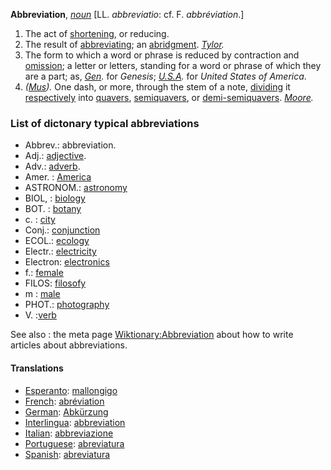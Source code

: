 '''Abbreviation''', ''[[noun (part of speech)|noun]]'' [LL. ''abbreviatio'': cf. F. ''abbr&eacute;viation''.]

#The act of [[shortening]], or reducing.
#The result of [[abbreviating]]; an [[abridgment]]. ''[[Tylor (source)|Tylor]].''
#The form to which a word or phrase is reduced by contraction and [[omission]]; a letter or letters, standing for a word or phrase of which they are a part; as, ''[[Gen (source)|Gen]].'' for ''Genesis''; ''[[U.S.A (source)|U.S.A]].'' for ''United States of America''.
#''([[Mus (subject)|Mus]]).'' One dash, or more, through the stem of a note, [[dividing]] it [[respectively]] into [[quavers]], [[semiquavers]], or [[demi-semiquavers]]. ''[[Moore (source)|Moore]].''

=== List of dictonary typical abbreviations ===

*Abbrev.: abbreviation.
*Adj.: [[adjective]].
*Adv.: [[adverb]].
*Amer. : [[w:america|America]]
*ASTRONOM.: [[w:astronomy|astronomy]]
*BIOL, : [[w:biology|biology]]
*BOT. : [[w:botany|botany]]
*c. : [[city]]
*Conj.: [[conjunction]]
*ECOL.: [[w:ecology|ecology]]
*Electr.: [[w:electricity|electricity]]
*Electron: [[w:electronics|electronics]]
*f.: [[female]]
*FILOS: [[w:filosofy|filosofy]]
*m : [[male]]
*PHOT.: [[w:photography|photography]]
*V. :[[verb]]

See also : the meta page [[Wiktionary:Abbreviation]] about how to write articles about abbreviations.

====Translations====
*[[Esperanto]]: [[mallongigo]]
*[[French]]: [[abréviation]]
*[[German]]: [[Abkürzung]]
*[[Interlingua]]: [[abbreviation]]
*[[Italian]]: [[abbreviazione]]
*[[Portuguese]]: [[abreviatura]]
*[[Spanish]]: [[abreviatura]]